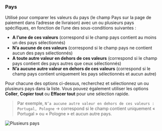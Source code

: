 ### Pays

Utilisé pour comparer les valeurs du pays (le champ Pays sur la page de paiement dans l’adresse de livraison) avec un ou plusieurs pays spécifiques, en fonction de l’une des sous-conditions suivantes :

- **A l’une de ces valeurs** (correspond si le champ pays contient au moins un des pays sélectionnés)
- **N’a aucune de ces valeurs** (correspond si le champ pays ne contient aucun des pays sélectionnés)
- **A toute autre valeur en dehors de ces valeurs** (correspond si le champ pays contient des pays autres que ceux sélectionnés)
- **N’a aucune autre valeur en dehors de ces valeurs** (correspond si le champ pays contient uniquement les pays sélectionnés et aucun autre)

Pour chacune des options ci-dessus, recherchez et sélectionnez un ou plusieurs pays dans la liste. Vous pouvez également utiliser les options **Coller**, **Copier tout** ou **Effacer tout** pour une sélection rapide.

> Par exemple, `N’a aucune autre valeur en dehors de ces valeurs : Portugal, Pologne` → correspond si le champ contient uniquement « Portugal » ou « Pologne » et aucun autre pays.

<img
  src="/images/essentials/condition-sets/select-countries.webp"
  alt="Plusieurs pays"
/>
